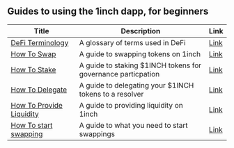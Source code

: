 ## Guides to using the 1inch dapp, for beginners

| Title | Description | Link | 
|--|--|--|
| [DeFi Terminology](Terminology/DeFi-Terminology.mdx) | A glossary of terms used in DeFi | [Link](Terminology/DeFi-Terminology.mdx) |
| [How To Swap](how-to-swap/How%20to%20Swap.mdx) | A guide to swapping tokens on 1inch | [Link](how-to-swap/How%20to%20Swap.mdx) |
| [How To Stake](how-to-stake/How%20to%20Stake) | A guide to staking $1INCH tokens for governance particpation | [Link](how-to-stake/How%20to%20Stake) |
| [How To Delegate](how-to-delegate/How%20to%20Delegate.mdx) | A guide to delegating your $1INCH tokens to a resolver | [Link](how-to-delegate/How%20to%20Delegate.mdx) |
| [How To Provide Liquidity](how-to-provide-liquidity/How%20to%20Provide%20Liquidity.mdx) | A guide to providing liquidity on 1inch | [Link](how-to-provide-liquidity/How%20to%20Provide%20Liquidity.mdx) |
| [How To start swapping](what-do-i-need-to-start-swapping/What%20do%20I%20need%20to%20start%20swapping) | A guide to what you need to start swappings | [Link](what-do-i-need-to-start-swapping/What%20do%20I%20need%20to%20start%20swapping) |
